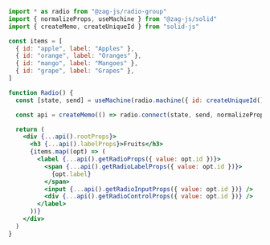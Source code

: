 ```jsx
import * as radio from "@zag-js/radio-group"
import { normalizeProps, useMachine } from "@zag-js/solid"
import { createMemo, createUniqueId } from "solid-js"

const items = [
  { id: "apple", label: "Apples" },
  { id: "orange", label: "Oranges" },
  { id: "mango", label: "Mangoes" },
  { id: "grape", label: "Grapes" },
]

function Radio() {
  const [state, send] = useMachine(radio.machine({ id: createUniqueId() }))

  const api = createMemo(() => radio.connect(state, send, normalizeProps))

  return (
    <div {...api().rootProps}>
      <h3 {...api().labelProps}>Fruits</h3>
      {items.map((opt) => (
        <label {...api().getRadioProps({ value: opt.id })}>
          <span {...api().getRadioLabelProps({ value: opt.id })}>
            {opt.label}
          </span>
          <input {...api().getRadioInputProps({ value: opt.id })} />
          <div {...api().getRadioControlProps({ value: opt.id })} />
        </label>
      ))}
    </div>
  )
}
```
